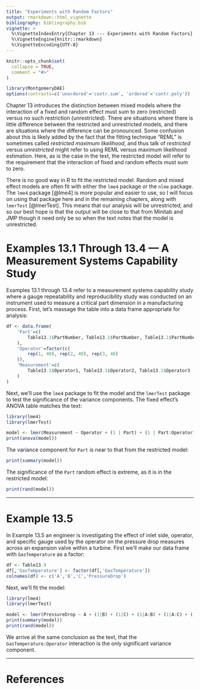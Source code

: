 ```yaml
---
title: "Experiments with Random Factors"
output: rmarkdown::html_vignette
bibliography: bibliography.bib
vignette: >
  %\VignetteIndexEntry{Chapter 13 --- Experiments with Random Factors}
  %\VignetteEngine{knitr::rmarkdown}
  %\VignetteEncoding{UTF-8}
---
```


```r
knitr::opts_chunk$set(
  collapse = TRUE,
  comment = "#>"
)
```

```r
library(MontgomeryDAE)
options(contrasts=c('unordered'='contr.sum', 'ordered'='contr.poly'))
```

Chapter 13 introduces the distinction between mixed models where the interaction of a fixed and random effect must sum to zero (restricted) versus no such restriction (unrestricted).  There are situations where there is little difference between the restricted and unrestricted models, and there are situations where the difference can be pronounced.  Some confusion about this is likely added by the fact that the fitting technique "REML" is sometimes called _restricted maximum likelihood_, and thus talk of _restricted_ versus _unrestricted_ might refer to using REML versus maximum likelihood estimation.  Here, as is the case in the text, the restricted model will refer to the requirement that the interaction of fixed and random effects must sum to zero.

There is no good way in R to fit the restricted model.  Random and mixed effect models are often fit with either the `lme4` package or the `nlme` package.  The `lme4` package [@lme4] is more popular and easier to use, so I will focus on using that package here and in the remaining chapters, along with `lmerTest` [@lmerTest].  This means that our analysis will be unrestricted, and so our best hope is that the output will be close to that from Minitab and JMP though it need only be so when the text notes that the model is unrestricted.  


# Examples 13.1 Through 13.4 --- A Measurement Systems Capability Study

Examples 13.1 through 13.4 refer to a measurement systems capability study where a gauge repeatability and reproducibility study was conducted on an instrument used to measure a critical part dimension in a manufacturing process.  First, let's massage the table into a data frame appropriate for analysis:
```r
df <- data.frame(
	'Part'=c(
		Table13.1$PartNumber, Table13.1$PartNumber, Table13.1$PartNumber
	),
	'Operator'=factor(c(
		rep(1, 40), rep(2, 40), rep(3, 40)
	)),
	'Measurement'=c(
		Table13.1$Operator1, Table13.1$Operator2, Table13.1$Operator3
	)
)
```


\noindent Next, we'll use the `lme4` package to fit the model and the `lmerTest` package to test the significance of the variance components.  The fixed effect's ANOVA table matches the text:

```R
library(lme4)
library(lmerTest)

model <- lmer(Measurement ~ Operator + (1 | Part) + (1 | Part:Operator), data=df, REML=TRUE)
print(anova(model))
```

\noindent The variance component for `Part` is near to that from the restricted model:
```r
print(summary(model))
```

\noindent The significance of the `Part` random effect is extreme, as it is in the restricted model:
```r
print(rand(model))
```



---------------

# Example 13.5

In Example 13.5 an engineer is investigating the effect of inlet side, operator, and specific gauge used by the operator on the pressure drop measures across an expansion valve within a turbine.  First we'll make our data frame with `GasTemperature` as a factor:
```r
df <- Table13.9
df[,'GasTemperature'] <- factor(df[,'GasTemperature'])
colnames(df) <- c('A','B','C','PressureDrop')
```

\noindent Next, we'll fit the model:

```r
library(lme4)
library(lmerTest)

model <- lmer(PressureDrop ~ A + (1|B) + (1|C) + (1|A:B) + (1|A:C) + (1|B:C) + (1|A:B:C), data=df, REML=TRUE)
print(summary(model))
print(rand(model))
```

\noindent We arrive at the same conclusion as the text, that the `GasTemperature:Operator` interaction is the only significant variance component.

---------------


# References
